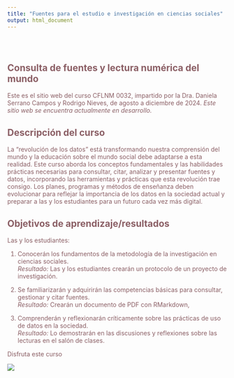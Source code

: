 ```yaml
---
title: "Fuentes para el estudio e investigación en ciencias sociales"
output: html_document
---
```


<style type="text/css">
.title {
  display: none;
}

#getting-started img {
  margin-right: 10px;
}

.custom-color {
  color: #4CAF50; 
}

.navbar {
  background-color: #CD8C95; /* Cambia este valor para ajustar el color del cintillo */
  border-color: #8B5F65; /* Opcional: cambia también el color del borde si es necesario */
}

.navbar-default .navbar-nav > li > a {
  color: #CD9B9B; /* Cambia este valor para ajustar el color del texto en las etiquetas de las secciones */
}

</style>

<div class="row" style="padding-top: 30px;">
<div class="col-sm-6" style="color:#8B5F65;">

# **Consulta de fuentes y lectura numérica del mundo**

Este es el sitio web del curso CFLNM 0032, impartido por la Dra. Daniela Serrano Campos y Rodrigo Nieves, de agosto a diciembre de 2024. *Este sitio web se encuentra actualmente en desarrollo.*

## Descripción del curso

La "revolución de los datos" está transformando nuestra comprensión del mundo y la educación sobre el mundo social debe adaptarse a esta realidad. Este curso aborda los conceptos fundamentales y las habilidades prácticas necesarias para consultar, citar, analizar y presentar fuentes y datos, incorporando las herramientas y prácticas que esta revolución trae consigo. Los planes, programas y métodos de enseñanza deben evolucionar para reflejar la importancia de los datos en la sociedad actual y preparar a las y los estudiantes para un futuro cada vez más digital.

## Objetivos de aprendizaje/resultados
Las y los estudiantes:

1. Conocerán los fundamentos de la metodología de la investigación en ciencias sociales.  
*Resultado:* Las y los estudiantes crearán un protocolo de un proyecto de investigación. 

2. Se familiarizarán y adquirirán las competencias básicas para consultar, gestionar y citar fuentes.  
*Resultado:* Crearán un documento de PDF con RMarkdown,

3. Comprenderán y reflexionarán críticamente sobre las prácticas de uso de datos en la sociedad.  
*Resultado:* Lo demostrarán en las discusiones y reflexiones sobre las lecturas en el salón de clases.


Disfruta este curso


</div>
<div class="col-sm-6">

<!-- ### [Crump Lab: Human Cognition and Performance](https://crumplab.github.io) -->

<!-- <a href = "https://crumplab.github.io"> -->
![](images/logo.png)
</a>
</div>
